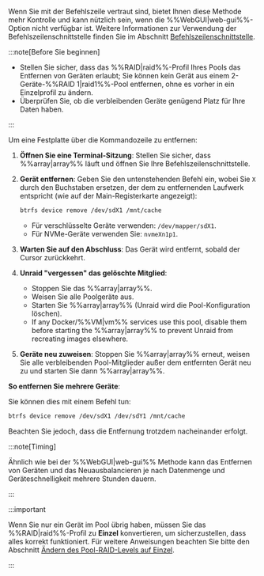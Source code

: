 Wenn Sie mit der Befehlszeile vertraut sind, bietet Ihnen diese Methode mehr Kontrolle und kann nützlich sein, wenn die %%WebGUI|web-gui%%-Option nicht verfügbar ist. Weitere Informationen zur Verwendung der Befehlszeilenschnittstelle finden Sie im Abschnitt [Befehlszeilenschnittstelle](../../../system-administration/advanced-tools/command-line-interface.mdx).

:::note[Before Sie beginnen]

- Stellen Sie sicher, dass das %%RAID|raid%%-Profil Ihres Pools das Entfernen von Geräten erlaubt; Sie können kein Gerät aus einem 2-Geräte-%%RAID 1|raid1%%-Pool entfernen, ohne es vorher in ein Einzelprofil zu ändern.
- Überprüfen Sie, ob die verbleibenden Geräte genügend Platz für Ihre Daten haben.

:::

Um eine Festplatte über die Kommandozeile zu entfernen:

1. **Öffnen Sie eine Terminal-Sitzung**: Stellen Sie sicher, dass %%array|array%% läuft und öffnen Sie Ihre Befehlszeilenschnittstelle.

2. **Gerät entfernen**: Geben Sie den untenstehenden Befehl ein, wobei Sie `X` durch den Buchstaben ersetzen, der dem zu entfernenden Laufwerk entspricht (wie auf der Main-Registerkarte angezeigt):

   ```bash
   btrfs device remove /dev/sdX1 /mnt/cache
   ```

   - Für verschlüsselte Geräte verwenden: `/dev/mapper/sdX1`.
   - Für NVMe-Geräte verwenden Sie: `nvmeXn1p1`.

3. **Warten Sie auf den Abschluss**: Das Gerät wird entfernt, sobald der Cursor zurückkehrt.

4. **Unraid "vergessen" das gelöschte Mitglied**:
   - Stoppen Sie das %%array|array%%.
   - Weisen Sie alle Poolgeräte aus.
   - Starten Sie %%array|array%% (Unraid wird die Pool-Konfiguration löschen).
   - If any Docker/%%VM|vm%% services use this pool, disable them before starting the %%array|array%% to prevent Unraid from recreating images elsewhere.

5. **Geräte neu zuweisen**: Stoppen Sie %%array|array%% erneut, weisen Sie alle verbleibenden Pool-Mitglieder außer dem entfernten Gerät neu zu und starten Sie dann %%array|array%%.

**So entfernen Sie mehrere Geräte**:

Sie können dies mit einem Befehl tun:

```bash
btrfs device remove /dev/sdX1 /dev/sdY1 /mnt/cache
```

Beachten Sie jedoch, dass die Entfernung trotzdem nacheinander erfolgt.

:::note\[Timing]

Ähnlich wie bei der %%WebGUI|web-gui%% Methode kann das Entfernen von Geräten und das Neuausbalancieren je nach Datenmenge und Geräteschnelligkeit mehrere Stunden dauern.

:::

:::important

Wenn Sie nur ein Gerät im Pool übrig haben, müssen Sie das %%RAID|raid%%-Profil zu **Einzel** konvertieren, um sicherzustellen, dass alles korrekt funktioniert. Für weitere Anweisungen beachten Sie bitte den Abschnitt [Ändern des Pool-RAID-Levels auf Einzel](#changing-pool-raid-levels).

:::
